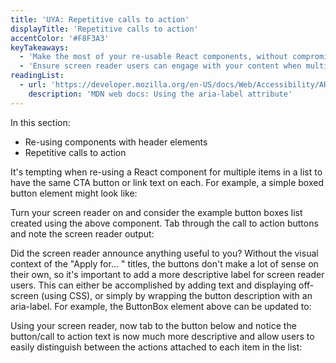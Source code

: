 ```yaml
---
title: 'UYA: Repetitive calls to action'
displayTitle: 'Repetitive calls to action'
accentColor: '#F8F3A3'
keyTakeaways:
  - 'Make the most of your re-usable React components, without compromising accessibility'
  - 'Ensure screen reader users can engage with your content when multiple similar selections are available'
readingList:
  - url: 'https://developer.mozilla.org/en-US/docs/Web/Accessibility/ARIA/ARIA_Techniques/Using_the_aria-label_attribute'
    description: 'MDN web docs: Using the aria-label attribute'
---
```


In this section:

- Re-using components with header elements
- Repetitive calls to action

It's tempting when re-using a React component for multiple items in a list to have the same CTA button or link text on each. For example, a simple boxed button element might look like:

<Gist url="https://gist.github.com/aitchiss/91321e638c575991fc4eeb5b7e9ea3c0" />

Turn your screen reader on and consider the example button boxes list created using the above component. Tab through the call to
action buttons and note the screen reader output:

<div className="repetitive-buttons-wrapper">
  <ButtonBox description="Apply for a loan" buttonText="Find out more" />
  <ButtonBox
    description="Apply for a savings account"
    buttonText="Find out more"
  />
</div>

Did the screen reader announce anything useful to you? Without the
visual context of the "Apply for... " titles, the buttons don't make
a lot of sense on their own, so it's important to add a more
descriptive label for screen reader users. This can either be
accomplished by adding text and displaying off-screen (using CSS),
or simply by wrapping the button description with an aria-label. For example, the ButtonBox element above can be updated to:

<Gist url="https://gist.github.com/aitchiss/5bc564d142a0b9c13f7ce4f013a7c30e" />

Using your screen reader, now tab to the button below and notice the button/call to action text is now much more descriptive and allow users to easily distinguish between the actions attached to each item in the list:

<ButtonBox
  description="Apply for a savings account - accessibly!"
  buttonAriaLabel="Find out more about savings accounts"
  buttonText="Find out more"
/>
